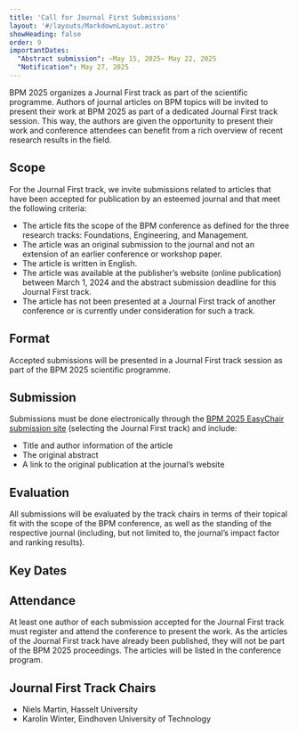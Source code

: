 ```yaml
---
title: 'Call for Journal First Submissions'
layout: '#/layouts/MarkdownLayout.astro'
showHeading: false
order: 9
importantDates: 
  "Abstract submission": ~May 15, 2025~ May 22, 2025
  "Notification": May 27, 2025
---
```


BPM 2025 organizes a Journal First track as part of the scientific programme. Authors of journal articles on BPM topics will be invited to present their work at BPM 2025 as part of a dedicated Journal First track session. This way, the authors are given the opportunity to present their work and conference attendees can benefit from a rich overview of recent research results in the field.

## Scope

For the Journal First track, we invite submissions related to articles that have been accepted for publication by an esteemed journal and that meet the following criteria:

- The article fits the scope of the BPM conference as defined for the three research tracks: Foundations, Engineering, and Management.
- The article was an original submission to the journal and not an extension of an earlier conference or workshop paper.
- The article is written in English.
- The article was available at the publisher’s website (online publication) between March 1, 2024 and the abstract submission deadline for this Journal First track.
- The article has not been presented at a Journal First track of another conference or is currently under consideration for such a track.

## Format

Accepted submissions will be presented in a Journal First track session as part of the BPM 2025 scientific programme.

## Submission

Submissions must be done electronically through the [BPM 2025 EasyChair submission site](https://easychair.org/conferences/?conf=bpm2025) (selecting the Journal First track) and include:
- Title and author information of the article
- The original abstract
- A link to the original publication at the journal’s website

## Evaluation

All submissions will be evaluated by the track chairs in terms of their topical fit with the scope of the BPM conference, as well as the standing of the respective journal (including, but not limited to, the journal’s impact factor and ranking results).

## Key Dates

<ImportantDates importantDates={frontmatter.importantDates}/>

## Attendance

At least one author of each submission accepted for the Journal First track must register and attend the conference to present the work. As the articles of the Journal First track have already been published, they will not be part of the BPM 2025 proceedings. The articles will be listed in the conference program.

## Journal First Track Chairs

- Niels Martin, Hasselt University
- Karolin Winter, Eindhoven University of Technology
